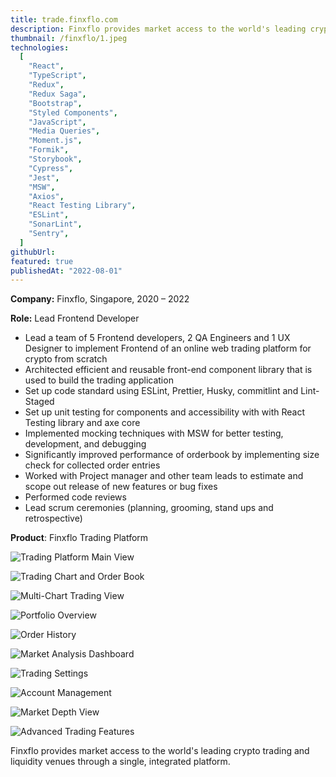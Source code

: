 ```yaml
---
title: trade.finxflo.com
description: Finxflo provides market access to the world's leading crypto trading and liquidity venues through a single, integrated platform.
thumbnail: /finxflo/1.jpeg
technologies:
  [
    "React",
    "TypeScript",
    "Redux",
    "Redux Saga",
    "Bootstrap",
    "Styled Components",
    "JavaScript",
    "Media Queries",
    "Moment.js",
    "Formik",
    "Storybook",
    "Cypress",
    "Jest",
    "MSW",
    "Axios",
    "React Testing Library",
    "ESLint",
    "SonarLint",
    "Sentry",
  ]
githubUrl:
featured: true
publishedAt: "2022-08-01"
---
```


**Company:** Finxflo, Singapore, 2020 – 2022

**Role:** Lead Frontend Developer

- Lead a team of 5 Frontend developers, 2 QA Engineers and 1 UX Designer to implement Frontend of an online web trading platform for crypto from scratch
- Architected efficient and reusable front-end component library that is used to build the trading application
- Set up code standard using ESLint, Prettier, Husky, commitlint and Lint-Staged
- Set up unit testing for components and accessibility with with React Testing library and axe core
- Implemented mocking techniques with MSW for better testing, development, and debugging
- Significantly improved performance of orderbook by implementing size check for collected order entries
- Worked with Project manager and other team leads to estimate and scope out release of new features or bug fixes
- Performed code reviews
- Lead scrum ceremonies (planning, grooming, stand ups and retrospective)

**Product**: Finxflo Trading Platform

![Trading Platform Main View](/liquidityone/Liquidity-One-Trading-Platform-1.webp)

![Trading Chart and Order Book](/liquidityone/Liquidity-One-Trading-Platform-2.webp)

![Multi-Chart Trading View](/liquidityone/Liquidity-One-Trading-Platform-4.webp)

![Portfolio Overview](/liquidityone/Liquidity-One-Trading-Platform-5.png)

![Order History](/liquidityone/Liquidity-One-Trading-Platform-6.png)

![Market Analysis Dashboard](/liquidityone/Liquidity-One-Trading-Platform-7.png)

![Trading Settings](/liquidityone/Liquidity-One-Trading-Platform-8.png)

![Account Management](/liquidityone/Liquidity-One-Trading-Platform-9.png)

![Market Depth View](/liquidityone/Liquidity-One-Trading-Platform-10.png)

![Advanced Trading Features](/liquidityone/Liquidity-One-Trading-Platform-11.png)

Finxflo provides market access to the world's leading crypto trading and liquidity venues through a single, integrated platform.
